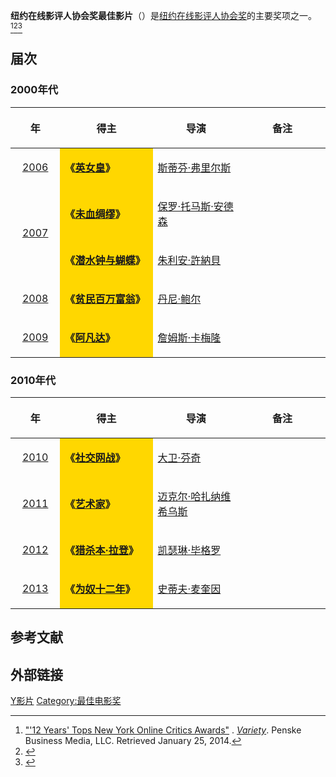 '''纽约在线影评人协会奖最佳影片'''（{{lang-en|'''New York Film Critics Online Award for Best Film'''}}）是[[纽约在线影评人协会|纽约在线影评人协会奖]]的主要奖项之一。<ref>[http://variety.com/2013/film/news/12-years-tops-new-york-online-critics-awards-1200934227 "'12 Years' Tops New York Online Critics Awards"] {{Wayback|url=http://variety.com/2013/film/news/12-years-tops-new-york-online-critics-awards-1200934227 |date=20210402081204 }}. ''[[Variety_(magazine)|Variety]]''. Penske Business Media, LLC. Retrieved January 25, 2014.</ref><ref>{{cite web |url=http://ent.sina.com.cn/m/f/2011-12-12/11233505205.shtml |title=纽约在线影评人协会奖：《艺术家》连胜 |accessdate=2011 |publisher=新浪网 |work= |language=zh-hans |archive-date=2021-04-02 |archive-url=https://web.archive.org/web/20210402081147/http://ent.sina.com.cn/m/f/2011-12-12/11233505205.shtml |dead-url=no }}</ref><ref>{{cite web |url=http://news.cntv.cn/20101213/108923.shtml |title=纽约在线影评人协会奖 《社交网络》获三最佳成赢家 |accessdate=2010 |publisher=央视网 |work= |language=zh-hans |archive-date=2021-04-02 |archive-url=https://web.archive.org/web/20210402081157/http://news.cntv.cn/20101213/108923.shtml |dead-url=no }}</ref>

== 届次 ==
=== 2000年代 ===
{| class="wikitable" width="95%" cellpadding="5"
|-
!width="100"|年
!width="300"|得主
!width="300"|导演
!width="300"|备注
|-
|style="text-align:center;"| [[第6届纽约在线影评人协会奖|2006]] || style="background:#FFD700;" | '''《[[英女皇_(电影)|英女皇]]》''' ||[[斯蒂芬·弗里尔斯|斯蒂芬·弗里尔斯]]  ||  
|-
|rowspan= "2" style="text-align:center;"| [[第7届纽约在线影评人协会奖|2007]]   ||style="background:#FFD700;" | '''《[[未血绸缪|未血绸缪]]》''' ||[[保罗·托马斯·安德森|保罗·托马斯·安德森]] || 
|-
|style="background:#FFD700;" | '''《[[潛水鐘與蝴蝶_(電影)|潜水钟与蝴蝶]]》''' || [[朱利安·許納貝|朱利安·許納貝]]|| 
|-
|style="text-align:center;"| [[第8届纽约在线影评人协会奖|2008]] ||  style="background:#FFD700;" |'''《[[贫民百万富翁|贫民百万富翁]]》'''||[[丹尼·鲍尔|丹尼·鲍尔]]  || 
|-
|style="text-align:center;"| [[第9届纽约在线影评人协会奖|2009]] ||  style="background:#FFD700;" |'''《[[阿凡达|阿凡达]]》''' || [[詹姆斯·卡梅隆|詹姆斯·卡梅隆]] ||  
|}

=== 2010年代 ===
{| class="wikitable" width="95%" cellpadding="5"
|-
!width="100"|年
!width="300"|得主
!width="300"|导演
!width="300"|备注
|-
|style="text-align:center;"| [[第10届纽约在线影评人协会奖|2010]] ||  style="background:#FFD700;" | '''《[[社交网战|社交网战]]》'''|| [[大卫·芬奇|大卫·芬奇]]  ||  
|-
|style="text-align:center;"| [[第11届纽约在线影评人协会奖|2011]] || style="background:#FFD700;" |'''《[[艺术家_(电影)|艺术家]]》'''|| [[迈克尔·哈扎纳维希乌斯|迈克尔·哈扎纳维希乌斯]]  ||  
|-
|style="text-align:center;"| [[第12届纽约在线影评人协会奖|2012]] ||  style="background:#FFD700;" | '''《[[猎杀本·拉登|猎杀本·拉登]]》'''|| [[凯瑟琳·毕格罗|凯瑟琳·毕格罗]]  ||  
|-
|style="text-align:center;"| [[第13届纽约在线影评人协会奖|2013]] || style="background:#FFD700;" | '''《[[为奴十二年|为奴十二年]]》'''|| [[史蒂夫·麦奎因|史蒂夫·麦奎因]]  ||  
|}

==参考文献==
{{reflist}}

== 外部链接 ==
{{纽约在线影评人协会奖}}

[[Category:纽约在线影评人协会奖|Y影片]]
[[Category:最佳电影奖|Category:最佳电影奖]]